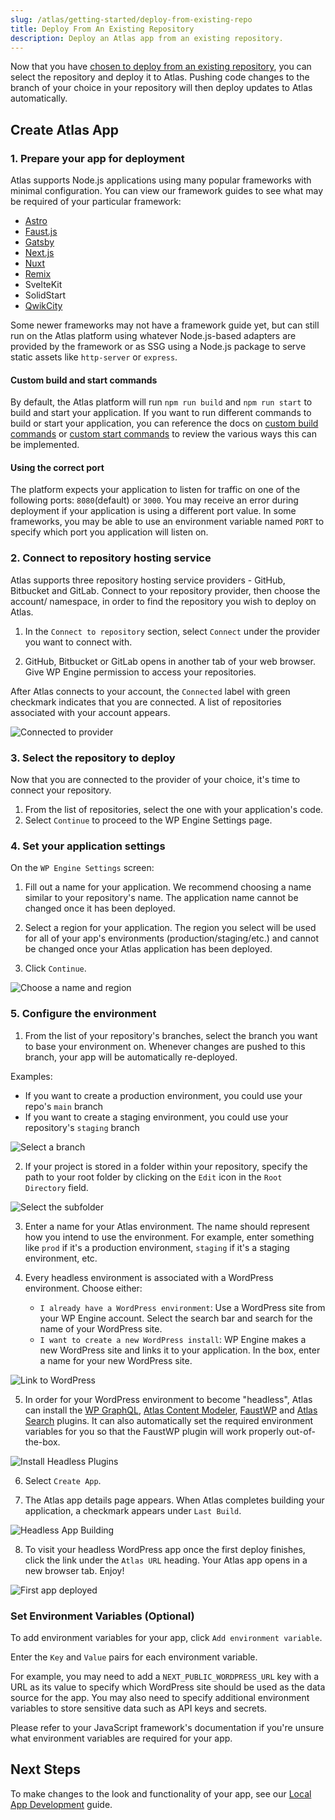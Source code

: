 ```yaml
---
slug: /atlas/getting-started/deploy-from-existing-repo
title: Deploy From An Existing Repository
description: Deploy an Atlas app from an existing repository.
---
```


Now that you have [chosen to deploy from an existing repository](./blueprint-repository), you can select the repository and deploy it to Atlas. Pushing code changes to the branch of your choice in your repository will then deploy updates to Atlas automatically.

## Create Atlas App

### 1. Prepare your app for deployment

Atlas supports Node.js applications using many popular frameworks with minimal configuration. You can view our framework guides to see what may be required of your particular framework:
- [Astro](../framework-guides/astro)
- [Faust.js](../framework-guides/faust)
- [Gatsby](../framework-guides/gatsby) 
- [Next.js](../framework-guides/next)
- [Nuxt](../framework-guides/nuxt)
- [Remix](../framework-guides/remix)
- SvelteKit
- SolidStart
- [QwikCity](../framework-guides/qwik)

Some newer frameworks may not have a framework guide yet, but can still run on the Atlas platform using whatever Node.js-based adapters are provided by the framework or as SSG using a Node.js package to serve static assets like `http-server` or `express`.

#### Custom build and start commands

By default, the Atlas platform will run `npm run build` and `npm run start` to build and start your application. If you want to run different commands to build or start your application, you can reference the docs on [custom build commands](../customization/builds#custom-build-commands) or [custom start commands](../customization/builds#custom-start-commands) to review the various ways this can be implemented. 

#### Using the correct port

The platform expects your application to listen for traffic on one of the following ports: `8080`(default) or `3000`. You may receive an error during deployment if your application is using a different port value. In some frameworks, you may be able to use an environment variable named `PORT` to specify which port you application will listen on.


### 2. Connect to repository hosting service

Atlas supports three repository hosting service providers - GitHub, Bitbucket and GitLab. Connect to your repository provider, then choose the account/ namespace, in order to find the repository you wish to deploy on Atlas.

1. In the `Connect to repository` section, select `Connect` under the provider you want to connect with.

2. GitHub, Bitbucket or GitLab opens in another tab of your web browser. Give WP Engine permission to access your repositories.


After Atlas connects to your account, the `Connected` label with green checkmark indicates that you are connected. A list of repositories associated with your account appears.

![Connected to provider](./assets/img/create-app-github-bitbucket-gitlab.png)

### 3. Select the repository to deploy

Now that you are connected to the provider of your choice, it's time to connect your repository.

1. From the list of repositories, select the one with your application's code.
2. Select `Continue` to proceed to the WP Engine Settings page.

### 4. Set your application settings

On the `WP Engine Settings` screen:

1. Fill out a name for your application. We recommend choosing a name similar to your repository's name. The application name cannot be changed once it has been deployed.

2. Select a region for your application. The region you select will be used for all of your app's environments (production/staging/etc.) and cannot be changed once your Atlas application has been deployed.

3. Click `Continue`.

![Choose a name and region](./assets/img/wp-engine-settings.png)

### 5. Configure the environment

1. From the list of your repository's branches, select the branch you want to base your environment on. Whenever changes are pushed to this branch, your app will be automatically re-deployed.

Examples:

- If you want to create a production environment, you could use your repo's `main` branch
- If you want to create a staging environment, you could use your repository's `staging` branch

![Select a branch](./assets/img/select-branch.png)

2. If your project is stored in a folder within your repository, specify the path to your root folder by clicking on the `Edit` icon in the `Root Directory` field.

![Select the subfolder](./assets/img/root-directory.png)

3. Enter a name for your Atlas environment. The name should represent how you intend to use the environment. For example, enter something like `prod` if it's a production environment, `staging` if it's a staging environment, etc.

4. Every headless environment is associated with a WordPress environment. Choose either:

   - `I already have a WordPress environment`: Use a WordPress site from your WP Engine account. Select the search bar and search for the name of your WordPress site.
   - `I want to create a new WordPress install`: WP Engine makes a new WordPress site and links it to your application. In the box, enter a name for your new WordPress site.

![Link to WordPress](./assets/img/link-to-wordpress.png)

5. In order for your WordPress environment to become "headless", Atlas can install the [WP GraphQL](https://wordpress.org/plugins/wp-graphql/), [Atlas Content Modeler](https://wordpress.org/plugins/atlas-content-modeler/), [FaustWP](https://wordpress.org/plugins/faustwp/) and [Atlas Search](https://wordpress.org/plugins/atlas-search/) plugins. It can also automatically set the required environment variables for you so that the FaustWP plugin will work properly out-of-the-box.

![Install Headless Plugins](./assets/img/plugins-env-vars.png)

6. Select `Create App`.

7. The Atlas app details page appears. When Atlas completes building your application, a checkmark appears under `Last Build`.

![Headless App Building](./assets/img/matching-names-table.png)

8. To visit your headless WordPress app once the first deploy finishes, click the link under the `Atlas URL` heading. Your Atlas app opens in a new browser tab. Enjoy!

![First app deployed](./assets/img/first-app-deployed.png)

### Set Environment Variables (Optional)

To add environment variables for your app, click `Add environment variable`.

Enter the `Key` and `Value` pairs for each environment variable.

For example, you may need to add a `NEXT_PUBLIC_WORDPRESS_URL` key with a URL as its value to specify which WordPress site should be used as the data source for the app. You may also need to specify additional environment variables to store sensitive data such as API keys and secrets.

Please refer to your JavaScript framework's documentation if you're unsure what environment variables are required for your app.

## Next Steps

To make changes to the look and functionality of your app, see our [Local App Development](../local-app-development/overview) guide.
